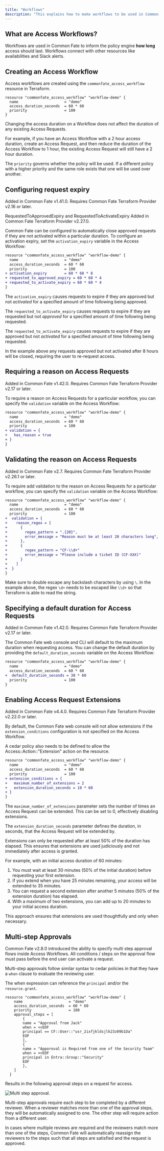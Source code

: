 ```yaml
---
title: "Workflows"
description: "This explains how to make workflows to be used in Common Fate."
---
```




## What are Access Workflows?

Workflows are used in Common Fate to inform the policy engine **how long** access should last. Workflows connect with other resources like availabilities and Slack alerts.

## Creating an Access Workflow

Access workflows are created using the `commonfate_access_workflow` resource in Terraform.

```hcl workflow.tf
resource "commonfate_access_workflow" "workflow-demo" {
  name                     = "demo"
  access_duration_seconds  = 60 * 60
  priority                 = 100
}
```

<Aside>
Changing the access duration on a Workflow does not affect the duration of any existing Access Requests.

For example, if you have an Access Workflow with a 2 hour access duration, create an Access Request, and then reduce the duration of the Access Workflow to 1 hour, the existing Access Request will still have a 2 hour duration.

</Aside>

The `priority` governs whether the policy will be used. If a different policy with a higher priority and the same role exists that one will be used over another.

## Configuring request expiry

<Aside>
  Added in Common Fate v1.41.0. Requires Common Fate Terraform Provider v2.16 or
  later.

  RequestedToApprovedExpiry and RequestedToActivateExpiry Added in Common Fate Terraform Provider v2.27.0.
</Aside>

Common Fate can be configured to automatically close approved requests if they are not activated within a particular duration. To configure an activation expiry, set the `activation_expiry` variable in the Access Workflow:

```diff
resource "commonfate_access_workflow" "workflow-demo" {
  name                     = "demo"
  access_duration_seconds  = 60 * 60
  priority                 = 100
+ activation_expiry        = 60 * 60 * 8
+ requested_to_approved_expiry = 60 * 60 * 4
+ requested_to_activate_expiry = 60 * 60 * 4
}
```

The `activation_expiry` causes requests to expire if they are approved but not *activated* for a specified amount of time following being approved.

The `requested_to_activate_expiry` causes requests to expire if they are requested but not *approved* for a specified amount of time following being requested.

The `requested_to_activate_expiry` causes requests to expire if they are approved but not *activated* for a specified amount of time following being requested.

In the example above any requests approved but not activated after 8 hours will be closed, requiring the user to re-request access.

## Requiring a reason on Access Requests

<Aside>
  Added in Common Fate v1.42.0. Requires Common Fate Terraform Provider v2.17 or
  later.
</Aside>

To require a reason on Access Requests for a particular workflow, you can specify the `validation` variable on the Access Workflow:

```diff
resource "commonfate_access_workflow" "workflow-demo" {
  name                     = "demo"
  access_duration_seconds  = 60 * 60
  priority                 = 100
+ validation = {
+   has_reason = true
+ }
}
```

## Validating the reason on Access Requests

<Aside>
  Added in Common Fate v2.7. Requires Common Fate Terraform Provider v2.26.1
  or later.
</Aside>

To require add validation to the reason on Access Requests for a particular workflow, you can specify the `validation` variable on the Access Workflow:

```diff
resource "commonfate_access_workflow" "workflow-demo" {
  name                     = "demo"
  access_duration_seconds  = 60 * 60
  priority                 = 100
+  validation = {
+    reason_regex = [
+      {
+        regex_pattern = ".{20}",
+        error_message = "Reason must be at least 20 characters long",
+      },
+      {
+        regex_pattern = "CF-\\d+"
+        error_message = "Please include a ticket ID (CF-XXX)"
+      }
+    ]
+  }
}
```

Make sure to double escape any backslash characters by using `\`. In the example above, the regex `\d+` needs to be escaped like `\\d+` so that Terraform is able to read the string.

## Specifying a default duration for Access Requests

<Aside>
  Added in Common Fate v1.42.0. Requires Common Fate Terraform Provider v2.17 or
  later.
</Aside>

The Common Fate web console and CLI will default to the maximum duration when requesting access. You can change the default duration by providing the `default_duration_seconds` variable on the Access Workflow:

```diff
resource "commonfate_access_workflow" "workflow-demo" {
  name                     = "demo"
  access_duration_seconds  = 60 * 60
+  default_duration_seconds = 30 * 60
  priority                 = 100
}
```

## Enabling Access Request Extensions

<Aside>
  Added in Common Fate v4.4.0. Requires Common Fate Terraform Provider v2.22.0
  or later.
</Aside>

By default, the Common Fate web console will not allow extensions if the `extension_conditions` configuration is not specified on the Access Workflow.

<Aside>
  A cedar policy also needs to be defined to allow the
  Access::Action::"Extension" action on the resource.
</Aside>

```diff
resource "commonfate_access_workflow" "workflow-demo" {
  name                     = "demo"
  access_duration_seconds  = 60 * 60
  priority                 = 100
+ extension_conditions = {
+   maximum_number_of_extensions = 2
+   extension_duration_seconds = 10 * 60
+ }
}
```

The `maximum_number_of_extensions` parameter sets the number of times an Access Request can be extended. This can be set to 0, effectively disabling extensions.

The `extension_duration_seconds` parameter defines the duration, in seconds, that the Access Request will be extended by.

Extensions can only be requested after at least 50% of the duration has elapsed. This ensures that extensions are used judiciously and not immediately after access is granted.

For example, with an initial access duration of 60 minutes:

1. You must wait at least 30 minutes (50% of the initial duration) before requesting your first extension.
2. If you extend when you have 25 minutes remaining, your access will be extended to 35 minutes.
3. You can request a second extension after another 5 minutes (50% of the extension duration) has elapsed.
4. With a maximum of two extensions, you can add up to 20 minutes to your initial access duration.

This approach ensures that extensions are used thoughtfully and only when necessary.


## Multi-step Approvals
Common Fate v2.8.0 introduced the ability to specify multi step approval flows inside Access Workflows.
All conditions / steps on the approval flow must pass before the end user can activate a request.

Multi-step approvals follow similar syntax to cedar policies in that they have a `when` clause to evaluate the reviewing user.

The when expression can reference the `principal` and/or the `resource.grant`.

```
resource "commonfate_access_workflow" "workflow-demo" {
    name                     = "demo"
    access_duration_seconds  = 60 * 60
    priority                 = 100
    approval_steps = [
        {
        name = "Approval from Jack"
        when = <<EOF
        principal == CF::User::"usr_2ixfjkldsjlk23z09b1Da"
        EOF
        },
        {
        name = "Apporoval is Required from one of the Security Team"
        when = <<EOF
        principal in Entra::Group::"Security"
        EOF
        },
    ]
  }
```

Results in the following approval steps on a request for access.

![Multi step approval.](assets/multi-step.png)

Multi-step approvals require each step to be completed by a different reviewer.
When a reviewer matches more than one of the approval steps, they will be automatically assigned to one. The other step will require action from a different user.

In cases where multiple reviews are required and the reviewers match more than one of the steps, Common Fate will automatically reassign the reviewers to the steps such that all steps are satisfied and the request is approved.

